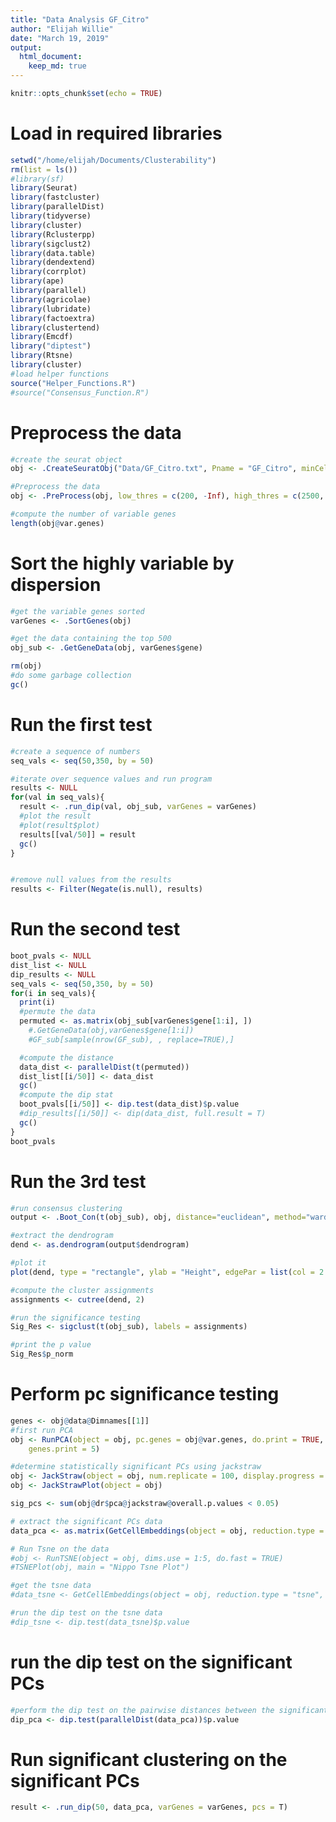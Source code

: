 ```yaml
---
title: "Data Analysis GF_Citro"
author: "Elijah Willie"
date: "March 19, 2019"
output: 
  html_document:
    keep_md: true
---
```


```r
knitr::opts_chunk$set(echo = TRUE)
```

# Load in required libraries
```r
setwd("/home/elijah/Documents/Clusterability")
rm(list = ls())
#library(sf)
library(Seurat)
library(fastcluster)
library(parallelDist)
library(tidyverse)
library(cluster)
library(Rclusterpp)
library(sigclust2)
library(data.table)
library(dendextend)
library(corrplot)
library(ape)
library(parallel)
library(agricolae)
library(lubridate)
library(factoextra)
library(clustertend)
library(Emcdf)
library("diptest")
library(Rtsne)
library(cluster)
#load helper functions
source("Helper_Functions.R")
#source("Consensus_Function.R")
```

# Preprocess the data
```r
#create the seurat object
obj <- .CreateSeuratObj("Data/GF_Citro.txt", Pname = "GF_Citro", minCells = 5, minGenes = 200, matrix = F, sep = "\t")

#Preprocess the data
obj <- .PreProcess(obj, low_thres = c(200, -Inf), high_thres = c(2500, 0.05))

#compute the number of variable genes
length(obj@var.genes)
```

# Sort the highly variable by dispersion
```r
#get the variable genes sorted
varGenes <- .SortGenes(obj)

#get the data containing the top 500
obj_sub <- .GetGeneData(obj, varGenes$gene)

rm(obj)
#do some garbage collection
gc()
```

# Run the first test
```r
#create a sequence of numbers
seq_vals <- seq(50,350, by = 50)

#iterate over sequence values and run program
results <- NULL
for(val in seq_vals){
  result <- .run_dip(val, obj_sub, varGenes = varGenes)
  #plot the result
  #plot(result$plot)
  results[[val/50]] = result
  gc()
}


#remove null values from the results
results <- Filter(Negate(is.null), results)
```

# Run the second test
```r
boot_pvals <- NULL
dist_list <- NULL
dip_results <- NULL
seq_vals <- seq(50,350, by = 50)
for(i in seq_vals){
  print(i)
  #permute the data
  permuted <- as.matrix(obj_sub[varGenes$gene[1:i], ])
    #.GetGeneData(obj,varGenes$gene[1:i])
    #GF_sub[sample(nrow(GF_sub), , replace=TRUE),]

  #compute the distance
  data_dist <- parallelDist(t(permuted))
  dist_list[[i/50]] <- data_dist
  gc()
  #compute the dip stat
  boot_pvals[[i/50]] <- dip.test(data_dist)$p.value
  #dip_results[[i/50]] <- dip(data_dist, full.result = T)
  gc()
}
boot_pvals
```

# Run the 3rd test
```r
#run consensus clustering
output <- .Boot_Con(t(obj_sub), obj, distance="euclidean", method="ward",nboot=100)

#extract the dendrogram
dend <- as.dendrogram(output$dendrogram)

#plot it
plot(dend, type = "rectangle", ylab = "Height", edgePar = list(col = 2:3, lwd = 2:1), leaflab = "none", main = "GF_Citro Consensus Tree")

#compute the cluster assignments
assignments <- cutree(dend, 2)

#run the significance testing 
Sig_Res <- sigclust(t(obj_sub), labels = assignments)

#print the p value
Sig_Res$p_norm
```


# Perform pc significance testing
```r
genes <- obj@data@Dimnames[[1]]
#first run PCA
obj <- RunPCA(object = obj, pc.genes = obj@var.genes, do.print = TRUE, pcs.print = 1:5, 
    genes.print = 5)

#determine statistically significant PCs using jackstraw
obj <- JackStraw(object = obj, num.replicate = 100, display.progress = TRUE,  num.cores = 6)
obj <- JackStrawPlot(object = obj)

sig_pcs <- sum(obj@dr$pca@jackstraw@overall.p.values < 0.05)

# extract the significant PCs data
data_pca <- as.matrix(GetCellEmbeddings(object = obj, reduction.type = "pca", dims.use = 1:sig_pcs))

# Run Tsne on the data
#obj <- RunTSNE(object = obj, dims.use = 1:5, do.fast = TRUE)
#TSNEPlot(obj, main = "Nippo Tsne Plot")

#get the tsne data
#data_tsne <- GetCellEmbeddings(object = obj, reduction.type = "tsne", dims.use = 1:2)

#run the dip test on the tsne data
#dip_tsne <- dip.test(data_tsne)$p.value
```

# run the dip test on the significant PCs
```r
#perform the dip test on the pairwise distances between the significant PCs rotations
dip_pca <- dip.test(parallelDist(data_pca))$p.value
```

# Run significant clustering on the significant PCs
```r
result <- .run_dip(50, data_pca, varGenes = varGenes, pcs = T)
```



